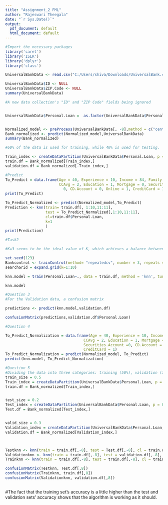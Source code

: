 ---
title: "Assignment_2 FML"
author: "Rajeswari Theegala"
date: "`r Sys.Date()`"
output:
  pdf_document: default
  html_document: default
---
```{r setup}
#Import the necessary packages 
library('caret')
library('ISLR')
library('dplyr')
library('class')

```
```{r}
UniversalBankData <- read.csv("C:/Users/shiva/Downloads/UniversalBank.csv")

UniversalBankData$ID <- NULL
UniversalBankData$ZIP.Code <- NULL
summary(UniversalBankData)
```

```{r}
#A new data collection's "ID" and "ZIP Code" fields being ignored


UniversalBankData$Personal.Loan =  as.factor(UniversalBankData$Personal.Loan)


Normalized_model <- preProcess(UniversalBankData[, -8],method = c("center", "scale"))
Bank_normalized <- predict(Normalized_model,UniversalBankData)
summary(Bank_normalized)
```
```{r}
#60% of the data is used for training, while 40% is used for testing.

Train_index <- createDataPartition(UniversalBankData$Personal.Loan, p = 0.6, list = FALSE)
train.df = Bank_normalized[Train_index,]
validation.df = Bank_normalized[-Train_index,]
```

```{r}
#Predict
To_Predict = data.frame(Age = 40, Experience = 10, Income = 84, Family = 2,
                        CCAvg = 2, Education = 1, Mortgage = 0, Securities.Account =
                          0, CD.Account = 0, Online = 1, CreditCard = 1)
print(To_Predict)
```

```{r}
To_Predict_Normalized <- predict(Normalized_model,To_Predict)
Prediction <- knn(train= train.df[, 1:10,11:11],
                  test = To_Predict_Normalized[,1:10,11:11],
                  cl=train.df$Personal.Loan,
                  k=1
                  )
print(Prediction)
```


```{r}
#Task2

#K=3 seems to be the ideal value of K, which achieves a balance between overfitting and ignoring predictive data.

set.seed(123)
Bankcontrol <- trainControl(method= "repeatedcv", number = 3, repeats = 2)
searchGrid = expand.grid(k=1:10)

knn.model = train(Personal.Loan~., data = train.df, method = 'knn', tuneGrid = searchGrid,trControl = Bankcontrol)

knn.model
```


```{r}
#Question 3
#For the Validation data, a confusion matrix

predictions <- predict(knn.model,validation.df)

confusionMatrix(predictions,validation.df$Personal.Loan)
```

```{r}
#Question 4

To_Predict_Normalization = data.frame(Age = 40, Experience = 10, Income = 84, Family = 2,
                                   CCAvg = 2, Education = 1, Mortgage = 0,
                                   Securities.Account =0, CD.Account = 0, Online = 1,
                                   CreditCard = 1)
To_Predict_Normalization = predict(Normalized_model, To_Predict)
predict(knn.model, To_Predict_Normalization)
```

```{r}
#Question 5
#Dividing the data into three categories: training (50%), validation (30%), and test (20%)
train_size = 0.5
Train_index = createDataPartition(UniversalBankData$Personal.Loan, p = 0.5, list = FALSE)
train.df = Bank_normalized[Train_index,]


test_size = 0.2
Test_index = createDataPartition(UniversalBankData$Personal.Loan, p = 0.2, list = FALSE)
Test.df = Bank_normalized[Test_index,]


valid_size = 0.3
Validation_index = createDataPartition(UniversalBankData$Personal.Loan, p = 0.3, list = FALSE)
validation.df = Bank_normalized[Validation_index,]



Testknn <- knn(train = train.df[,-8], test = Test.df[,-8], cl = train.df[,8], k =3)
Validationknn <- knn(train = train.df[,-8], test = validation.df[,-8], cl = train.df[,8], k =3)
Trainknn <- knn(train = train.df[,-8], test = train.df[,-8], cl = train.df[,8], k =3)

confusionMatrix(Testknn, Test.df[,8])
confusionMatrix(Trainknn, train.df[,8])
confusionMatrix(Validationknn, validation.df[,8])



```

#The fact that the training set's accuracy is a little higher than the test and validation sets' accuracy shows that the algorithm is working as it should.


